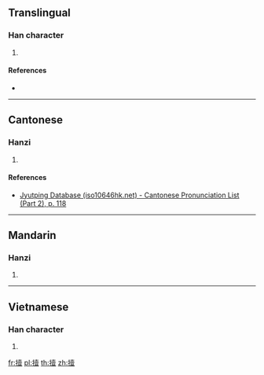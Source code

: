 ==Translingual==

===Han character===
{{Han char|rn=64|rad=手|as=12|sn=15|four=|canj=QGBT|ids=⿰扌壹}}

# {{defn|Han|sort=手12}}

====References====
* {{Han ref|kx=0453.340|dkj=12690|dj=0803.170|hdz=31953.050|uh=648E|ud=25742}}

----

==Cantonese==

===Hanzi===
{{yue-hanzi|jyut=[[ji3]]|y=yi3}}

# {{defn|lang=yue|sort=手12}}

====References====
* [http://www.iso10646hk.net/jp/document/download.jsp Jyutping Database (iso10646hk.net) - Cantonese Pronunciation List (Part 2), p. 118]

----

==Mandarin==

===Hanzi===
{{cmn-hanzi|pin=[[yì]] ([[yi4]])|wg=i<sup>4</sup>}}

# {{defn|lang=cmn|sort=手12}}

----

==Vietnamese==

===Han character===
{{vi-readings|rs=手12|hanviet=nhắt}}

# {{defn|lang=vi|sort=手12}}

[[fr:撎]]
[[pl:撎]]
[[th:撎]]
[[zh:撎]]